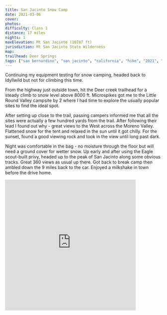 ```yaml
---
title: San Jacinto Snow Camp
date: 2021-03-06
cover:
photos:
difficulty: Class 1
distance: 17 miles
nights: 1
maxElevation: Mt San Jacinto (10787 ft)
jurisdiction: Mt San Jacinto State Wilderness
map:
trailhead: Deer Springs
tags: ["san bernardino", "san jacinto", "california", "hike", "2021", "10-20 miles", "snow"]
---
```


Continuing my equipment testing for snow camping, headed back to Idyllwild but not for climbing this time.

From the highway just outside town, hit the Deer creek trailhead for a steady climb to snow level above 8000 ft.  Microspikes got me to the Little Round Valley campsite by 2 where I had time to explore the usually popular sites to find the ideal spot.

After setting up close to the trail, passing campers informed me that all the sites were actually a few hundred yards from the trail.   After following their lead I found out why - great views to the West across the Moreno Valley.  Flattened snow for the tent and relaxed in the sun until it got chilly.  For the sunset, found a good viewing rock and took in the view until long past dark.

Night was comfortable in the bag - no moisture through the floor but will need a ground cover for wetter snow.  Up early and after using the Eagle scout-built privy, headed up to the peak of San Jacinto along some obvious tracks.  Great 360 views as usual up there.  Got back to break camp then ambled down the 9 miles back to the car.  Enjoyed a milkshake in town before the drive home.

<iframe src='https://www.gaiagps.com/public/XP8RZZntjLoSOsxR8QctRH3J?embed=True' style='border:none; overflow-y: hidden; background-color:white; min-width: 320px; max-width:420px; width:100%; height: 420px;' scrolling='no' seamless='seamless'></iframe>
